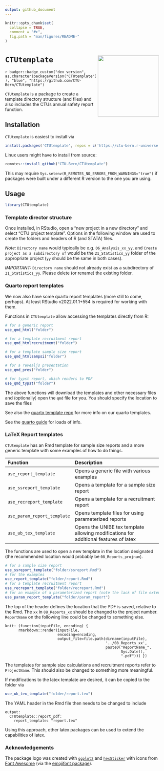 ```yaml
---
output: github_document
---
```


<!-- README.md is generated from README.Rmd. Please edit that file -->

```r
knitr::opts_chunk$set(
  collapse = TRUE,
  comment = "#>",
  fig.path = "man/figures/README-"
)
```

# `CTUtemplate` <img src='man/figures/sticker.png' align="right" width="200">

`r badger::badge_custom("dev version", as.character(packageVersion("CTUtemplate")), "blue", "https://github.com/CTU-Bern/CTUtemplate")`

`CTUtemplate` is a package to create a template directory structure (and files) and also includes the CTUs annual safety report function.



## Installation

`CTUtemplate` is easiest to install via 

```r
install.packages('CTUtemplate', repos = c('https://ctu-bern.r-universe.dev', 'https://cloud.r-project.org'))
```

Linux users might have to install from source:

```r
remotes::install_github("CTU-Bern/CTUtemplate")
```

This may require `Sys.setenv(R_REMOTES_NO_ERRORS_FROM_WARNINGS="true")` if packages were built under a different R version to the one you are using.

## Usage

```r
library(CTUtemplate)
```


### Template director structure

Once installed, in RStudio, open a "new project in a new directory" and select "CTU project template". Options in the following window are used to create the folders and headers of R (and STATA) files. 

*Note:* `Directory name` would typically be e.g. `06_Analysis_xx_yy`, and `Create project as a subdirectory of` would be the `21_Statistics_yy` folder of the appropriate project (`yy` should be the same in both cases).

*IMPORTANT:* `Directory name` should not already exist as a subdirectory of `21_Statistics_yy`. Please delete (or rename) the existing folder. 

### Quarto report templates

We now also have some quarto report templates (more still to come, perhaps). At least RStudio v2022.01.1+554 is required for working with them. 

Functions in `CTUtemplate` allow accessing the templates directly from R:

```r
# for a generic report
use_qmd_html("folder")

# for a template recruitment report
use_qmd_htmlrecruitment("folder")

# for a template sample size report
use_qmd_htmlsampsi("folder")

# for a revealjs presentation
use_qmd_pres("folder")

# for typst report, which renders to PDF
use_qmd_typst("folder")
```

The above functions will download the templates and other necessary files and (optionally) open the `qmd` file for you. You should specify the location to save the files

See also the [quarto template repo](https://github.com/CTU-Bern/quarto) for more info on our quarto templates. 

See the [quarto guide](https://quarto.org/docs/guide/) for loads of info.


### LaTeX Report templates

`CTUtemplate` has an Rmd template for sample size reports and a more generic template
with some examples of how to do things. 

|Function                   |Description
|:--------------------------|:---------------------------------------
|`use_report_template`      |Opens a generic file with various examples
|`use_ssreport_template`    |Opens a template for a sample size report 
|`use_recreport_template`   |Opens a template for a recruitment report
|`use_param_report_template`|Opens template files for using parameterized reports
|`use_ub_tex_template`      |Opens the UNIBE tex template allowing modifications for additional features of latex

The functions 
are used to open a new template in the location designated (the recommended location
would probably be `08_Reports_projnum`).

```r
# for a sample size report
use_ssreport_template("folder/ssreport.Rmd")
# for the examples
use_report_template("folder/report.Rmd")
# for a template recruitment report
use_recreport_template("folder/recreport.Rmd")
# for an example of a parameterized report (note the lack of file extension here)
use_param_report_template("folder/param_report")
```

The top of the header defines the location that the PDF is saved, relative to the Rmd. The `xx` in `08_Reports_xx` should be changed to the project number. `ReportName` on the following line could be changed to something else.

```
knit: (function(inputFile, encoding) { 
      rmarkdown::render(inputFile,
                        encoding=encoding, 
                        output_file=file.path(dirname(inputFile), 
                                              '../08_Reports_xx', 
                                              paste0("ReportName_",
                                                     Sys.Date(),
                                                     ".pdf"))) })
```

The templates for sample size calculations and recruitment reports refer to `ProjectName`. This should also be changed to something more meaningful.

If modifications to the latex template are desired, it can be copied to the folder via

```r
use_ub_tex_template("folder/report.tex")
```

The YAML header in the Rmd file then needs to be changed to include

```
output: 
  CTUtemplate::report_pdf:
    report_template: "report.tex"
```

Using this approach, other latex packages can be used to extend the capabilities of latex.


### Acknowledgements

The package logo was created with [`ggplot2`](https://ggplot2.tidyverse.org/) and [`hexSticker`](https://github.com/GuangchuangYu/hexSticker) with icons from [Font Awesome](https://fontawesome.com/) (via the [emojifont package](https://github.com/GuangchuangYu/emojifont)).
